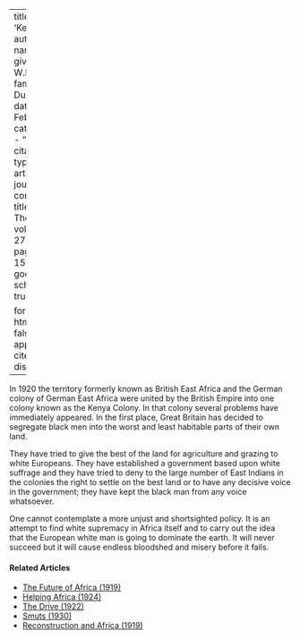 
---
title: 'Kenya'
author:
  - name:
      given: W.E.B.
      family: Du Bois
date: Feb. 1924
categories: 
  - ""
citation: 
  type: article-journal
  container-title: The Crisis
  volume: 27
  issue: 4
  page: 152-153
google-scholar: true

format:
  html:
    toc: false
    appendix-cite-as: display
---


In 1920 the territory formerly known as British East Africa and the German colony of German East Africa were united by the British Empire into one colony known as the Kenya Colony. In that colony several problems have immediately appeared. In the first place, Great Britain has decided to segregate black men into the worst and least habitable parts of their own land.

They have tried to give the best of the land for agriculture and grazing to white Europeans. They have established a government based upon white suffrage and they have tried to deny to the large number of East Indians in the colonies the right to settle on the best land or to have any decisive voice in the government; they have kept the black man from any voice whatsoever.

One cannot contemplate a more unjust and shortsighted policy. It is an attempt to find white supremacy in Africa itself and to carry out the idea that the European white man is going to dominate the earth. It will never succeed but it will cause endless bloodshed and misery before it fails.

<!-- Similar articles start here -->
<div  class="clear-wrap"></div>

#### Related Articles

* [The Future of Africa (1919)](/Volumes/17/03/future-of-africa.html)
* [Helping Africa (1924)](/Volumes/28/03/helping_africa.html)
* [The Drive (1922)](/Volumes/22/01/drive.html)
* [Smuts (1930)](/Volumes/37/02/smuts.html)
* [Reconstruction and Africa (1919)](/Volumes/17/04/reconstruction_and_africa.html)

<!-- Similar articles end here -->